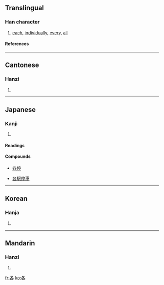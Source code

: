 ==Translingual==
===Han character===
{{Han char|rad=口|as=03|sn=6|four=2760<sub>4</sub>|canj=竹水口 (HER)}}
# [[each]], [[individually]], [[every]], [[all]]
====References====
{{Han ref|kx=0174.180|dkj=03281|dj=0387.110|hdz=10583.010|uh=5404|ud=21508|bh=A655|bd=42581}}
----
==Cantonese==
===Hanzi===
{{yue-hanzi|jyut=|y=go3, gok3}}
# {{defn|Cantonese}}
----
==Japanese==
===Kanji===
{{ja-kanji|grade=4|rs=口03}}
# {{defn|Japanese}}
====Readings====
{{ja-readings|on=[[かく]] (kaku)|kun=[[おのおの]] (onoono)}}
====Compounds====
{{top4}}
*[[各停]]
{{mid4}}
*[[各駅停車]]
{{mid4}}
{{mid4}}
{{bottom}}
----
==Korean==
===Hanja===
{{ko-hanja|hangeul=각|rv=gak|mr=kak}}
# {{defn|Korean}}
----
==Mandarin==
===Hanzi===
{{cmn-hanzi|pin=[[gě]] (ge3), [[gè]] (ge4), [[hé]] (he2)|wg=ko<sup>3</sup>, ko<sup>4</sup>, ho<sup>2</sup>}}
# {{defn|Mandarin}}

[[fr:各]]
[[ko:各]]